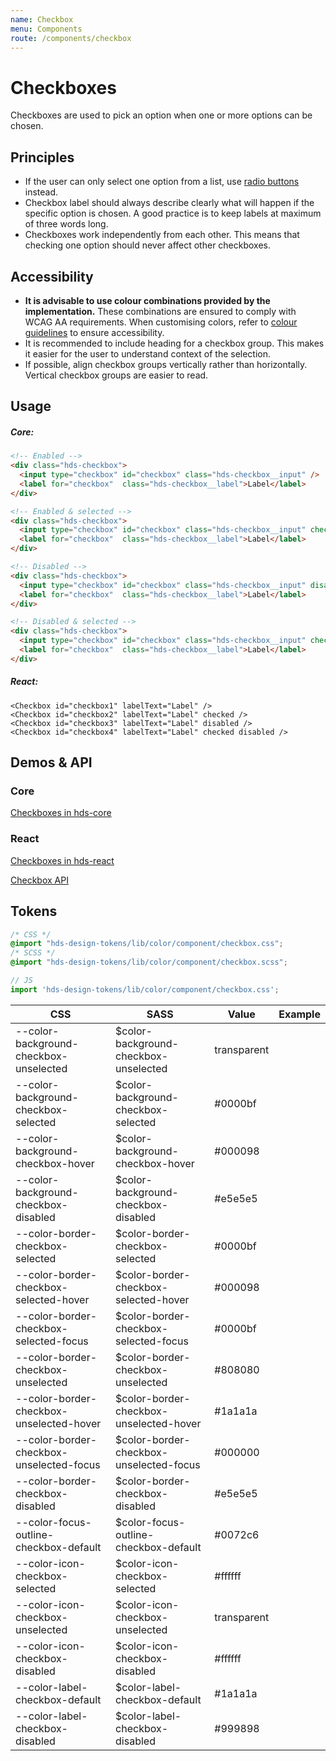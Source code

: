 ```yaml
---
name: Checkbox
menu: Components
route: /components/checkbox
---
```




# Checkboxes

<LargeParagraph>
  Checkboxes are used to pick an option when one or more options can be chosen. 
</LargeParagraph>

## Principles

- If the user can only select one option from a list, use [radio buttons](/components/radio-button) instead.
- Checkbox label should always describe clearly what will happen if the specific option is chosen. A good practice is to keep labels at maximum of three words long.
- Checkboxes work independently from each other. This means that checking one option should never affect other checkboxes.

## Accessibility

- **It is advisable to use colour combinations provided by the implementation.** These combinations are ensured to comply with WCAG AA requirements. When customising colors, refer to [colour guidelines](/design-tokens/colour "Colour") to ensure accessibility.
- It is recommended to include heading for a checkbox group. This makes it easier for the user to understand context of the selection.
- If possible, align checkbox groups vertically rather than horizontally. Vertical checkbox groups are easier to read.

## Usage

<Playground>
  <Checkbox labelText="Label" />
  <Checkbox labelText="Label" checked />
  <Checkbox labelText="Label" disabled />
  <Checkbox labelText="Label" checked disabled />
</Playground>

##### Core:
```html
<!-- Enabled -->
<div class="hds-checkbox">
  <input type="checkbox" id="checkbox" class="hds-checkbox__input" />
  <label for="checkbox"  class="hds-checkbox__label">Label</label>
</div>

<!-- Enabled & selected -->
<div class="hds-checkbox">
  <input type="checkbox" id="checkbox" class="hds-checkbox__input" checked />
  <label for="checkbox"  class="hds-checkbox__label">Label</label>
</div>

<!-- Disabled -->
<div class="hds-checkbox">
  <input type="checkbox" id="checkbox" class="hds-checkbox__input" disabled />
  <label for="checkbox"  class="hds-checkbox__label">Label</label>
</div>

<!-- Disabled & selected -->
<div class="hds-checkbox">
  <input type="checkbox" id="checkbox" class="hds-checkbox__input" checked disabled />
  <label for="checkbox"  class="hds-checkbox__label">Label</label>
</div>
```

##### React:
```tsx
<Checkbox id="checkbox1" labelText="Label" />
<Checkbox id="checkbox2" labelText="Label" checked />
<Checkbox id="checkbox3" labelText="Label" disabled />
<Checkbox id="checkbox4" labelText="Label" checked disabled />
```

## Demos & API

### Core

[Checkboxes in hds-core](/storybook/core/?path=/story/checkbox--default)

### React

[Checkboxes in hds-react](/storybook/react/?path=/story/components-checkbox--default)

[Checkbox API](/storybook/react/?path=/docs/components-checkbox--default)

## Tokens

```css
/* CSS */
@import "hds-design-tokens/lib/color/component/checkbox.css";
/* SCSS */
@import "hds-design-tokens/lib/color/component/checkbox.scss";
```
```js
// JS
import 'hds-design-tokens/lib/color/component/checkbox.css';
```

CSS                                       | SASS                                    | Value       | Example
----------------------------------------- | --------------------------------------- | ----------- | ------------------------------------------------------------------ |
 --color-background-checkbox-unselected   | $color-background-checkbox-unselected   | transparent | <ColorBox color="var(--color-background-checkbox-unselected)" />   |
 --color-background-checkbox-selected     | $color-background-checkbox-selected     | #0000bf     | <ColorBox color="var(--color-background-checkbox-selected)" />     |
 --color-background-checkbox-hover        | $color-background-checkbox-hover        | #000098     | <ColorBox color="var(--color-background-checkbox-hover)" />        |
 --color-background-checkbox-disabled     | $color-background-checkbox-disabled     | #e5e5e5     | <ColorBox color="var(--color-background-checkbox-disabled)" />     |
 --color-border-checkbox-selected         | $color-border-checkbox-selected         | #0000bf     | <ColorBox color="var(--color-border-checkbox-selected)" />         |
 --color-border-checkbox-selected-hover   | $color-border-checkbox-selected-hover   | #000098     | <ColorBox color="var(--color-border-checkbox-selected-hover)" />   |
 --color-border-checkbox-selected-focus   | $color-border-checkbox-selected-focus   | #0000bf     | <ColorBox color="var(--color-border-checkbox-selected-focus)" />   |
 --color-border-checkbox-unselected       | $color-border-checkbox-unselected       | #808080     | <ColorBox color="var(--color-border-checkbox-unselected)" />       |
 --color-border-checkbox-unselected-hover | $color-border-checkbox-unselected-hover | #1a1a1a     | <ColorBox color="var(--color-border-checkbox-unselected-hover)" /> |
 --color-border-checkbox-unselected-focus | $color-border-checkbox-unselected-focus | #000000     | <ColorBox color="var(--color-border-checkbox-unselected-focus)" /> |
 --color-border-checkbox-disabled         | $color-border-checkbox-disabled         | #e5e5e5     | <ColorBox color="var(--color-border-checkbox-disabled)" />         |
 --color-focus-outline-checkbox-default   | $color-focus-outline-checkbox-default   | #0072c6     | <ColorBox color="var(--color-focus-outline-checkbox-default)" />   |
 --color-icon-checkbox-selected           | $color-icon-checkbox-selected           | #ffffff     | <ColorBox color="var(--color-icon-checkbox-selected)" />           |
 --color-icon-checkbox-unselected         | $color-icon-checkbox-unselected         | transparent | <ColorBox color="var(--color-icon-checkbox-unselected)" />         |
 --color-icon-checkbox-disabled           | $color-icon-checkbox-disabled           | #ffffff     | <ColorBox color="var(--color-icon-checkbox-disabled)" />           |
 --color-label-checkbox-default           | $color-label-checkbox-default           | #1a1a1a     | <Text color="var(--color-label-checkbox-default)" />               |
 --color-label-checkbox-disabled          | $color-label-checkbox-disabled          | #999898     | <Text color="var(--color-label-checkbox-disabled)" />              |





